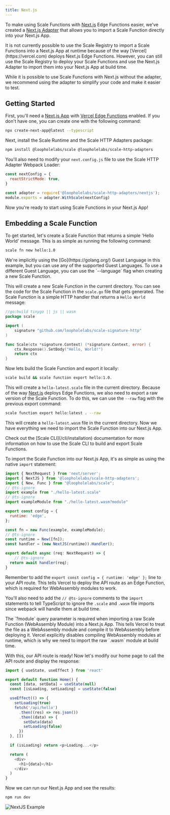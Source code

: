 ```yaml
---
title: Next.js
---
```


To make using Scale Functions with [Next.js](https://nextjs.org/) Edge Functions easier, we've created a
[Next.js Adapter](https://github.com/loopholelabs/scale-http-adapters) that allows you to import a Scale Function
directly into your Next.js App.

<Note>
    It is not currently possible to use the Scale Registry to import a Scale Functions into a Next.js App at runtime because of
    the way [Vercel](https://vercel.com) deploys Next.js Edge Functions. However, you can still use the Scale Registry to deploy your
    Scale Functions and use the Next.js Adapter to import them into your Next.js App at build time.
</Note>

While it is possible to use Scale Functions with Next.js without the adapter, we recommend using the adapter to
simplify your code and make it easier to test.

## Getting Started

First, you'll need a [Next.js App](https://nextjs.org/docs/getting-started) with [Vercel Edge Functions](https://vercel.com/docs/concepts/functions/edge-functions/quickstart#create-an-edge-function)
enabled. If you don't have one, you can create one with the following command:
```bash
npx create-next-app@latest --typescript
```

Next, install the Scale Runtime and the Scale HTTP Adapters package:
```bash
npm install @loopholelabs/scale @loopholelabs/scale-http-adapters
```

You'll also need to modify your `next.config.js` file to use the Scale HTTP Adapter Webpack Loader:
```js
const nextConfig = {
  reactStrictMode: true,
}

const adapter = require('@loopholelabs/scale-http-adapters/nextjs');
module.exports = adapter.WithScale(nextConfig)
```

Now you're ready to start using Scale Functions in your Next.js App!

## Embedding a Scale Function

To get started, let's create a Scale Function that returns a simple 'Hello World' message. This is as simple as
running the following command:
```bash
scale fn new hello:1.0
```

<Note>
    We're implicitly using the [Go](https://golang.org/) Guest Language in this example, but you can use any of the supported
    Guest Languages. To use a different Guest Language, you can use the `--language` flag when creating a new Scale Function.
</Note>

This will create a new Scale Function in the current directory. You can see the code for the Scale Function in the
`scale.go` file that gets generated. The Scale Function is a simple HTTP handler that returns a `Hello World` message:
```go
//go:build tinygo || js || wasm
package scale

import (
	signature "github.com/loopholelabs/scale-signature-http"
)

func Scale(ctx *signature.Context) (*signature.Context, error) {
	ctx.Response().SetBody("Hello, World!")
	return ctx
}
```

Now lets build the Scale Function and export it locally:
```bash
scale build && scale function export hello:1.0.
```

This will create a `hello-latest.scale` file in the current directory. Because of the way [Next.js](https://nextjs.org/)
deploys Edge Functions, we also need to export a raw version of the Scale Function. To do this, we can use the
`--raw` flag with the previous export command:
```bash
scale function export hello:latest . --raw
```

This will create a `hello-latest.wasm` file in the current directory. Now we have everything we need to import
the Scale Function into our Next.js App.

<Tip>
    Check out the [Scale CLI](/cli/installation) documentation for more information on how to use the Scale CLI to build and export
    Scale Functions.
</Tip>

To import the Scale Function into our Next.js App, it's as simple as using the native `import` statement:
```js pages/api/hello.js
import { NextRequest } from 'next/server';
import { NextJS } from '@loopholelabs/scale-http-adapters';
import { New, Func } from "@loopholelabs/scale";
// @ts-ignore
import example from "./hello-latest.scale"
// @ts-ignore
import exampleModule from "./hello-latest.wasm?module"

export const config = {
  runtime: 'edge',
};

const fn = new Func(example, exampleModule);
// @ts-ignore
const runtime = New([fn]);
const handler = (new NextJS(runtime)).Handler();

export default async (req: NextRequest) => {
    // @ts-ignore
  return await handler(req);
}
```

Remember to add the `export const config = { runtime: 'edge' };` line to your API route. This tells Vercel to deploy
the API route as an Edge Function, which is required for WebAssembly modules to work.

You'll also need to add the `// @ts-ignore` comments to the `import` statements to tell TypeScript to ignore the
`.scale` and `.wasm` file imports since webpack will handle them at build time.

<Note>
    The `?module` query parameter is required when importing a raw Scale Function (WebAssembly Module) into a Next.js App. This tells
    Vercel to treat the file as a WebAssembly module and compile it to WebAssembly before deploying it. Vercel explicitly
    disables compiling WebAssembly modules at runtime, which is why we need to import the raw `.wasm` module at build time.
</Note>

With this, our API route is ready! Now let's modify our home page to call the API route and display the response:
```js pages/index.js
import { useState, useEffect } from 'react'

export default function Home() {
  const [data, setData] = useState(null)
  const [isLoading, setLoading] = useState(false)

  useEffect(() => {
    setLoading(true)
    fetch('/api/hello')
      .then((res) => res.json())
      .then((data) => {
        setData(data)
        setLoading(false)
      })
  }, [])

  if (isLoading) return <p>Loading...</p>

  return (
    <div>
      <h1>{data}</h1>
    </div>
  )
}
```

Now we can run our Next.js App and see the results:
```bash
npm run dev
```
<Frame caption="Next.js App on http://localhost:3000">
    <img className="w-full rounded-md" src="/images/nextjs-example.png" alt="NextJS Example" />
</Frame>

